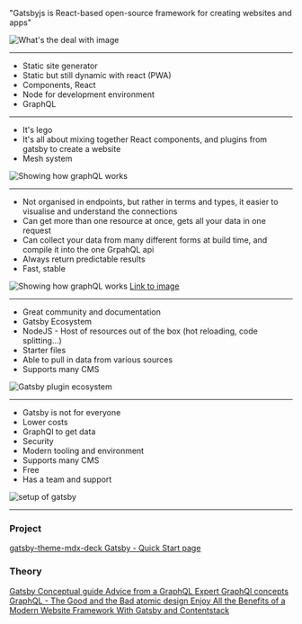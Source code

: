 

<Layout title="What's the deal with Gatsbyjs">

"Gatsbyjs is React-based open-source framework for creating websites and apps"

<img src={whats} alt="What's the deal with image" />

</Layout>

---

<Layout title="So what is it?">

- Static site generator
- Static but still dynamic with react (PWA)
- Components, React
- Node for development environment
- GraphQL

<Counter />

</Layout>

---

<Layout title="What is it all about?">

<ImageHolder>

- It's lego
- It's all about mixing together React components, and plugins from gatsby to create a website
- Mesh system

<img src={lego} alt="Showing how graphQL works" />

</ImageHolder>

</Layout>

---

<Layout title="GraphQL">

- Not organised in endpoints, but rather in terms and types, it easier to visualise and understand the connections
- Can get more than one resource at once, gets all your data in one request
- Can collect your data from many different forms at build time, and compile it into the one GrpahQL api
- Always return predictable results
- Fast, stable

<img src={graphql2} alt="Showing how graphQL works" />
<a href="https://www.netlify.com/blog/2020/01/21/advice-from-a-graphql-expert/" target="_blank">
  Link to image
</a>

</Layout>

---

<Layout title="So what do Developers get from it?" >

- Great community and documentation
- Gatsby Ecosystem
- NodeJS - Host of resources out of the box (hot reloading, code splitting...)
- Starter files
- Able to pull in data from various sources
- Supports many CMS

<img src={ecoSystem} alt="Gatsby plugin ecosystem" />

</Layout>

---

<Layout title="Who is it for?">

- Gatsby is not for everyone
- Lower costs
- GraphQl to get data
- Security
- Modern tooling and environment
- Supports many CMS
- Free
- Has a team and support

<img src={gats1} alt="setup of gatsby" />

</Layout>

---

<Layout title="Refernces">

### Project

<a href="https://www.npmjs.com/package/gatsby-theme-mdx-deck" target="_blank">
  gatsby-theme-mdx-deck
</a>

<a href="https://www.gatsbyjs.com/docs/quick-start/" target="_blank">
  Gatsby - Quick Start page
</a>

### Theory

<a href="https://www.gatsbyjs.com/docs/conceptual/" target="_blank">
  Gatsby Conceptual guide
</a>
<a href="https://www.netlify.com/blog/2020/01/21/advice-from-a-graphql-expert/" target="_blank">
  Advice from a GraphQL Expert
</a>
<a href="https://www.gatsbyjs.com/docs/conceptual/graphql-concepts/" target="_blank">
  GraphQl concepts
</a>
<a
  href="https://scotch.io/tutorials/graphql-the-good-and-the-bad#:~:text=GraphQL%20provides%20a%20complete%20and,and%20enables%20powerful%20developer%20tools."
  target="_blank"
>
  GraphQL - The Good and the Bad
</a>
<a href="https://bradfrost.com/blog/post/atomic-web-design/" target="_blank">
  atomic design
</a>
<a
  href="https://www.contentstack.com/blog/all-about-headless/static-site-generator-gatsby-and-contentstack/#:~:text=Ease%20of%20scalability%2C%20lack%20of,than%20running%20a%20dynamic%20one."
  target="_blank"
>
  Enjoy All the Benefits of a Modern Website Framework With Gatsby and Contentstack
</a>

</Layout>
